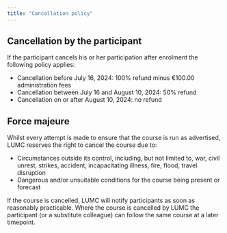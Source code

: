 ```yaml
---
title: "Cancellation policy"
---
```


## Cancellation by the participant

If the participant cancels his or her participation after enrolment the following policy applies:

- Cancellation before July 16, 2024: 100% refund minus &euro;100.00 administration fees
- Cancellation between July 16 and August 10, 2024: 50% refund
- Cancellation on or after August 10, 2024: no refund

## Force majeure

Whilst every attempt is made to ensure that the course is run as advertised, LUMC reserves the right to cancel the course due to:

- Circumstances outside its control, including, but not limited to, war, civil unrest, strikes, accident, incapacitating illness, fire, flood, travel disruption
- Dangerous and/or unsuitable conditions for the course being present or forecast

If the course is cancelled, LUMC will notify participants as soon as reasonably practicable. Where the course is cancelled by LUMC the participant (or a substitute colleague) can follow the same course at a later timepoint.
